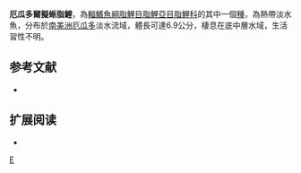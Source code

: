 {{Speciesbox 
| taxon = Pseudochalceus bohlkei
| status = NE
| status_system = IUCN3.1
| authority =  [[Orcés_V.|Orcés V.]], 1967
| synonyms = *''Pseudochalceus boehlkei''<br /><small>Orcés V., 1967</small>
}}
'''厄瓜多爾擬蜥脂鯉'''，為[[輻鰭魚綱|輻鰭魚綱]][[脂鯉目|脂鯉目]][[脂鯉亞目|脂鯉亞目]][[脂鯉科|脂鯉科]]的其中一個[[種|種]]，為熱帶淡水魚，分布於[[南美洲|南美洲]][[厄瓜多|厄瓜多]]淡水流域，體長可達6.9公分，棲息在底中層水域，生活習性不明。

==参考文献==
{{refbegin}}
*{{FishBase_species|genus=Pseudochalceus|species=bohlkei|year=2014|month=1}}
{{refend}}

== 扩展阅读 ==
{{refbegin}}
*{{wikispecies-inline|Pseudochalceus bohlkei|厄瓜多爾擬蜥脂鯉}}
{{refend}}
{{Taxonbar|from=Q5627665}}

[[Category:擬蜥脂鯉屬|E]]


{{魚類小作品}}